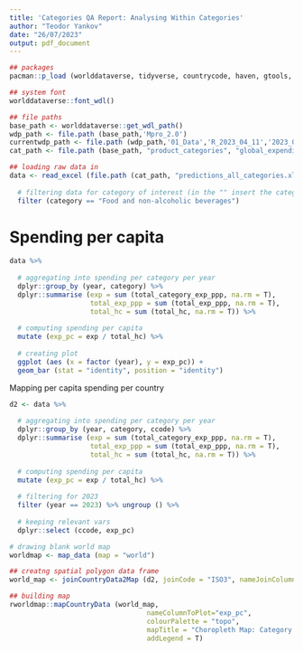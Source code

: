```yaml
---
title: 'Categories QA Report: Analysing Within Categories'
author: "Teodor Yankov"
date: "26/07/2023"
output: pdf_document
---
```


```r

## packages
pacman::p_load (worlddataverse, tidyverse, countrycode, haven, gtools, readxl, treemapify, Hmisc, viridis, stringr, ggthemes, ggalt, maps, rgeos, maptools, grid, rworldmap, cowplot,gridExtra)

## system font 
worlddataverse::font_wdl()

## file paths
base_path <- worlddataverse::get_wdl_path()
wdp_path <- file.path (base_path,'Mpro_2.0')
currentwdp_path <- file.path (wdp_path,'01_Data','R_2023_04_11','2023_04_26_ukr_rebase_2017ppp','03_outputs')
cat_path <- file.path (base_path, "product_categories", "global_expenditure_shares", "03_output")

```

```r
## loading raw data in
data <- read_excel (file.path (cat_path, "predictions_all_categories.xlsx")) %>% 
  
  # filtering data for category of interest (in the "" insert the category name you want)
  filter (category == "Food and non-alcoholic beverages")
```

# Spending per capita

```r
data %>%
  
  # aggregating into spending per category per year
  dplyr::group_by (year, category) %>%
  dplyr::summarise (exp = sum (total_category_exp_ppp, na.rm = T),
                    total_exp_ppp = sum (total_exp_ppp, na.rm = T),
                    total_hc = sum (total_hc, na.rm = T)) %>%
  
  # computing spending per capita
  mutate (exp_pc = exp / total_hc) %>%
  
  # creating plot
  ggplot (aes (x = factor (year), y = exp_pc)) + 
  geom_bar (stat = "identity", position = "identity")
```

Mapping per capita spending per country

```r
d2 <- data %>%
  
  # aggregating into spending per category per year
  dplyr::group_by (year, category, ccode) %>%
  dplyr::summarise (exp = sum (total_category_exp_ppp, na.rm = T),
                    total_exp_ppp = sum (total_exp_ppp, na.rm = T),
                    total_hc = sum (total_hc, na.rm = T)) %>%
  
  # computing spending per capita
  mutate (exp_pc = exp / total_hc) %>%
  
  # filtering for 2023
  filter (year == 2023) %>% ungroup () %>%
  
  # keeping relevant vars
  dplyr::select (ccode, exp_pc)

# drawing blank world map
worldmap <- map_data (map = "world")

## creatng spatial polygon data frame 
world_map <- joinCountryData2Map (d2, joinCode = "ISO3", nameJoinColumn = "ccode")

## building map 
rworldmap::mapCountryData (world_map, 
                                  nameColumnToPlot="exp_pc",
                                  colourPalette = "topo",
                                  mapTitle = "Choropleth Map: Category spending per capita in 2023 (2017 PPP)",
                                  addLegend = T)
```
